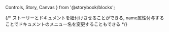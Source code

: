   Controls, Story, Canvas } from '@storybook/blocks';

{/* ストーリーとドキュメントを紐付けさせることができる, name属性付与することでドキュメントのメニュー名を変更することもできる */}
<Meta of={MyButtonStories} name="API Ref"/>

<Title />

<Description />

<Primary />

<Controls />

**※見た目を変更するには表内のControl列を操作してください**

## 具体的な見た目

backgrondColor属性でボタンの背景色を変更することもできます。

<Canvas of={MyButtonStories.Yellow} />

***
_Copyright WINGS Project, 2023-_
